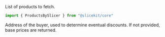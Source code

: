 
<ParamField body="products" type="ProductsBySlicer[]" required>
  List of products to fetch.

```ts
import { ProductsBySlicer } from "@slicekit/core"
```

</ParamField>

<ParamField body="buyer" type="`0x${string}` | undefined">
  Address of the buyer, used to determine eventual discounts. If not provided,
  base prices are returned.
</ParamField>

